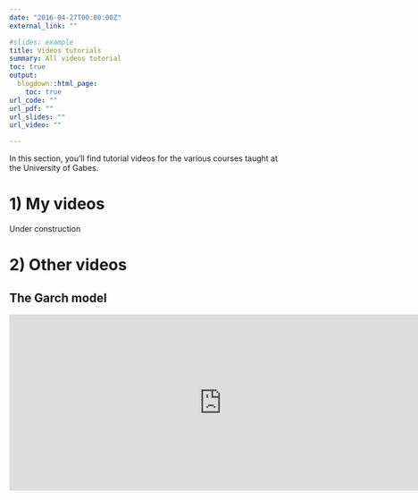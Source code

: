```yaml
---
date: "2016-04-27T00:00:00Z"
external_link: ""

#slides: example
title: Videos tutorials
summary: All videos tutorial
toc: true
output:
  blogdown::html_page:
    toc: true
url_code: ""
url_pdf: ""
url_slides: ""
url_video: ""

---
```

In this section, you'll find tutorial videos for the various courses taught at the University of Gabes. 

# 1) My videos


Under construction 




# 2)  Other videos
## The Garch model

<iframe width="760" height="315" src="https://www.youtube.com/embed/anCMsvUbKlM" title="YouTube video player" frameborder="0" allow="accelerometer; autoplay; clipboard-write; encrypted-media; gyroscope; picture-in-picture; web-share" allowfullscreen></iframe>



